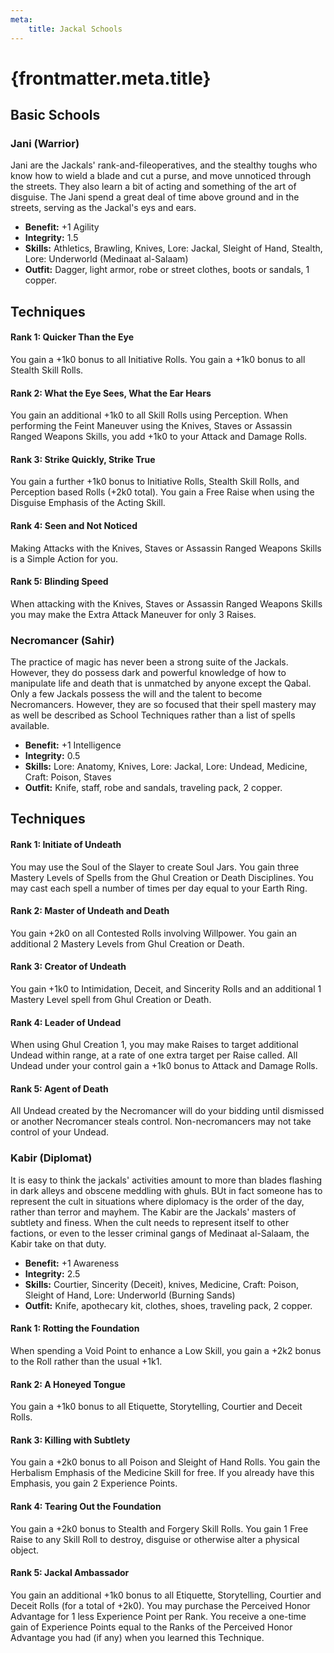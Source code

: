 ```yaml
---
meta:
    title: Jackal Schools
---
```

# {frontmatter.meta.title}

## <span>Basic Schools</span>

### <span>Jani (Warrior)</span>

Jani are the Jackals' rank-and-fileoperatives, and the stealthy toughs who know how to wield a blade and cut a purse, and move unnoticed through the streets. They also learn a bit of acting and something of the art of disguise. The Jani spend a great deal of time above ground and in the streets, serving as the Jackal's eys and ears.

- <strong>Benefit:</strong> +1 Agility
- <strong>Integrity:</strong> 1.5
- <strong>Skills:</strong> Athletics, Brawling, Knives, Lore: Jackal, Sleight of Hand, Stealth, Lore: Underworld (Medinaat al-Salaam)
- <strong>Outfit:</strong> Dagger, light armor, robe or street clothes, boots or sandals, 1 copper.

## <strong>Techniques</strong>
#### Rank 1: Quicker Than the Eye

You gain a +1k0 bonus to all Initiative Rolls. You gain a +1k0 bonus to all Stealth Skill Rolls.
#### Rank 2: What the Eye Sees, What the Ear Hears

You gain an additional +1k0 to all Skill Rolls using Perception. When performing the Feint Maneuver using the Knives, Staves or Assassin Ranged Weapons Skills, you add +1k0 to your Attack and Damage Rolls.
#### Rank 3: Strike Quickly, Strike True

You gain a further +1k0 bonus to Initiative Rolls, Stealth Skill Rolls, and Perception based Rolls (+2k0 total). You gain a Free Raise when using the Disguise Emphasis of the Acting Skill.
#### Rank 4: Seen and Not Noticed

Making Attacks with the Knives, Staves or Assassin Ranged Weapons Skills is a Simple Action for you.
#### Rank 5: Blinding Speed

When attacking with the Knives, Staves or Assassin Ranged Weapons Skills you may make the Extra Attack Maneuver for only 3 Raises.
### <span>Necromancer (Sahir)</span>

The practice of magic has never been a strong suite of the Jackals. However, they do possess dark and powerful knowledge of how to manipulate life and death that is unmatched by anyone except the Qabal. Only a few Jackals possess the will and the talent to become Necromancers. However, they are so focused that their spell mastery may as well be described as School Techniques rather than a list of spells available.

- <strong>Benefit:</strong> +1 Intelligence
- <strong>Integrity:</strong> 0.5
- <strong>Skills:</strong> Lore: Anatomy, Knives, Lore: Jackal, Lore: Undead, Medicine, Craft: Poison, Staves
- <strong>Outfit:</strong> Knife, staff, robe and sandals, traveling pack, 2 copper.

## <strong>Techniques</strong>
#### Rank 1: Initiate of Undeath

You may use the Soul of the Slayer to create Soul Jars. You gain three Mastery Levels of Spells from the Ghul Creation or Death Disciplines. You may cast each spell a number of times per day equal to your Earth Ring.
#### Rank 2: Master of Undeath and Death

You gain +2k0 on all Contested Rolls involving Willpower. You gain an additional 2 Mastery Levels from Ghul Creation or Death.
#### Rank 3: Creator of Undeath

You gain +1k0 to Intimidation, Deceit, and Sincerity Rolls and an additional 1 Mastery Level spell from Ghul Creation or Death.
#### Rank 4: Leader of Undead

When using Ghul Creation 1, you may make Raises to target additional Undead within range, at a rate of one extra target per Raise called. All Undead under your control gain a +1k0 bonus to Attack and Damage Rolls.
#### Rank 5: Agent of Death

All Undead created by the Necromancer will do your bidding until dismissed or another Necromancer steals control. Non-necromancers may not take control of your Undead.
### <span>Kabir (Diplomat)</span>

It is easy to think the jackals' activities amount to more than blades flashing in dark alleys and obscene meddling with ghuls. BUt in fact someone has to represent the cult in situations where diplomacy is the order of the day, rather than terror and mayhem. The Kabir are the Jackals' masters of subtlety and finess. When the cult needs to represent itself to other factions, or even to the lesser criminal gangs of Medinaat al-Salaam, the Kabir take on that duty.

- <strong>Benefit:</strong> +1 Awareness
- <strong>Integrity:</strong> 2.5
- <strong>Skills:</strong> Courtier, Sincerity (Deceit), knives, Medicine, Craft: Poison, Sleight of Hand, Lore: Underworld (Burning Sands)
- <strong>Outfit:</strong> Knife, apothecary kit, clothes, shoes, traveling pack, 2 copper.

#### Rank 1: Rotting the Foundation

When spending a Void Point to enhance a Low Skill, you gain a +2k2 bonus to the Roll rather than the usual +1k1.
#### Rank 2: A Honeyed Tongue

You gain a +1k0 bonus to all Etiquette, Storytelling, Courtier and Deceit Rolls.
#### Rank 3: Killing with Subtlety

You gain a +2k0 bonus to all Poison and Sleight of Hand Rolls. You gain the Herbalism Emphasis of the Medicine Skill for free. If you already have this Emphasis, you gain 2 Experience Points.
#### Rank 4: Tearing Out the Foundation

You gain a +2k0 bonus to Stealth and Forgery Skill Rolls. You gain 1 Free Raise to any Skill Roll to destroy, disguise or otherwise alter a physical object.
#### Rank 5: Jackal Ambassador

You gain an additional +1k0 bonus to all Etiquette, Storytelling, Courtier and Deceit Rolls (for a total of +2k0). You may purchase the Perceived Honor Advantage for 1 less Experience Point per Rank. You receive a one-time gain of Experience Points equal to the Ranks of the Perceived Honor Advantage you had (if any) when you learned this Technique.
